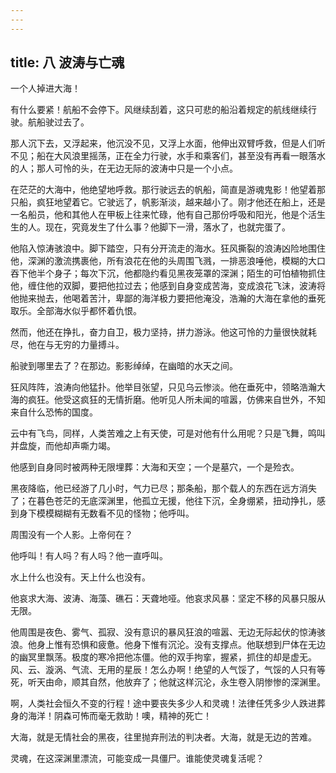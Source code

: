 ```yaml
---
---
---
```

title: 八 波涛与亡魂
---





一个人掉进大海！

有什么要紧！航船不会停下。风继续刮着，这只可悲的船沿着规定的航线继续行驶。航船驶过去了。

那人沉下去，又浮起来，他沉没不见，又浮上水面，他伸出双臂呼救，但是人们听不见；船在大风浪里摇荡，正在全力行驶，水手和乘客们，甚至没有再看一眼落水的人；那人可怜的头，在无边无际的波涛中只是一个小点。

在茫茫的大海中，他绝望地呼救。那行驶远去的帆船，简直是游魂鬼影！他望着那只船，疯狂地望着它。它驶远了，帆影渐淡，越来越小了。刚才他还在船上，还是一名船员，他和其他人在甲板上往来忙碌，他有自己那份呼吸和阳光，他是个活生生的人。现在，究竟发生了什么事？他脚下一滑，落水了，也就完蛋了。

他陷入惊涛骇浪中。脚下踏空，只有分开流走的海水。狂风撕裂的浪涛凶险地围住他，深渊的激流携裹他，所有浪花在他的头周围飞溅，一排恶浪唾他，模糊的大口吞下他半个身子；每次下沉，他都隐约看见黑夜笼罩的深渊；陌生的可怕植物抓住他，缠住他的双脚，要把他拉过去；他感到自身变成苦海，变成浪花飞沫，波涛将他抛来抛去，他喝着苦汁，卑鄙的海洋极力要把他淹没，浩瀚的大海在拿他的垂死取乐。全部海水似乎都怀着仇恨。

然而，他还在挣扎，奋力自卫，极力坚持，拼力游泳。他这可怜的力量很快就耗尽，他在与无穷的力量搏斗。

船驶到哪里去了？在那边。影影绰绰，在幽暗的水天之间。

狂风阵阵，浪涛向他猛扑。他举目张望，只见乌云惨淡。他在垂死中，领略浩瀚大海的疯狂。他受这疯狂的无情折磨。他听见人所未闻的喧嚣，仿佛来自世外，不知来自什么恐怖的国度。

云中有飞鸟，同样，人类苦难之上有天使，可是对他有什么用呢？只是飞舞，鸣叫并盘旋，而他却声嘶力竭。

他感到自身同时被两种无限埋葬：大海和天空；一个是墓穴，一个是殓衣。

黑夜降临，他已经游了几小时，气力已尽；那条船，那个载人的东西在远方消失了；在暮色苍茫的无底深渊里，他孤立无援，他往下沉，全身绷紧，扭动挣扎，感到身下模模糊糊有无数看不见的怪物；他呼叫。

周围没有一个人影。上帝何在？

他呼叫！有人吗？有人吗？他一直呼叫。

水上什么也没有。天上什么也没有。

他哀求大海、波涛、海藻、礁石：天聋地哑。他哀求风暴：坚定不移的风暴只服从无限。

他周围是夜色、雾气、孤寂、没有意识的暴风狂浪的喧嚣、无边无际起伏的惊涛骇浪。他身上惟有恐惧和疲惫。他身下惟有沉沦。没有支撑点。他联想到尸体在无边的幽冥里飘荡。极度的寒冷把他冻僵。他的双手拘挛，握紧，抓住的却是虚无。风、云、漩涡、气流、无用的星辰！怎么办啊！绝望的人气馁了，气馁的人只有等死，听天由命，顺其自然，他放弃了；他就这样沉沦，永生卷入阴惨惨的深渊里。

啊，人类社会恒久不变的行程！途中要丧失多少人和灵魂！法律任凭多少人跌进葬身的海洋！阴森可怖而毫无救助！噢，精神的死亡！

大海，就是无情社会的黑夜，往里抛弃刑法的判决者。大海，就是无边的苦难。

灵魂，在这深渊里漂流，可能变成一具僵尸。谁能使灵魂复活呢？